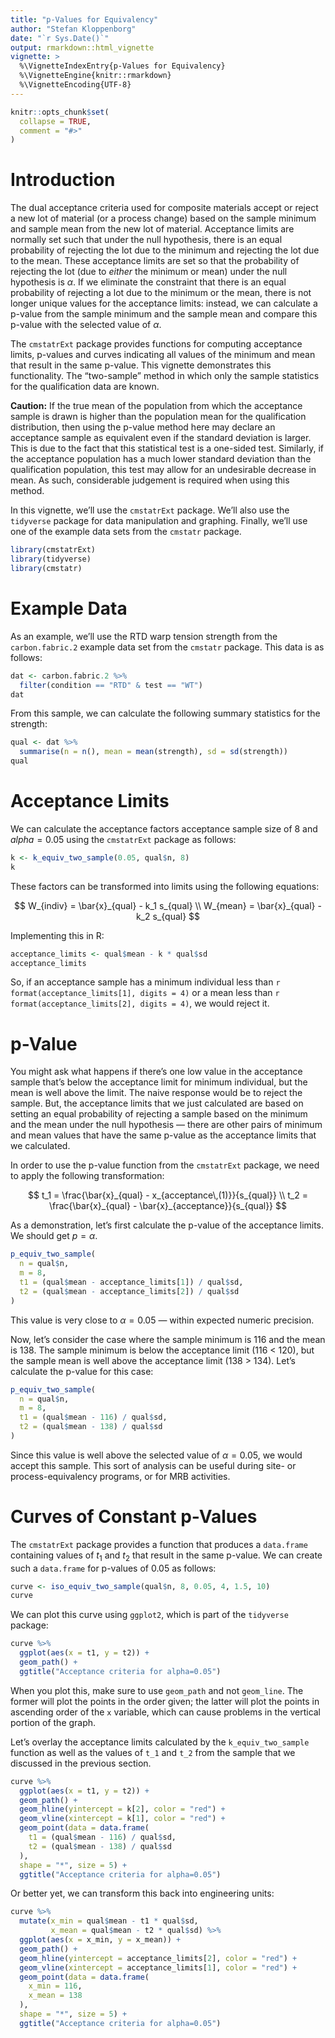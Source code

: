 ```yaml
---
title: "p-Values for Equivalency"
author: "Stefan Kloppenborg"
date: "`r Sys.Date()`"
output: rmarkdown::html_vignette
vignette: >
  %\VignetteIndexEntry{p-Values for Equivalency}
  %\VignetteEngine{knitr::rmarkdown}
  %\VignetteEncoding{UTF-8}
---
```


```r
knitr::opts_chunk$set(
  collapse = TRUE,
  comment = "#>"
)
```

# Introduction

The dual acceptance criteria used for composite materials accept or reject
a new lot of material (or a process change) based on the sample minimum and
sample mean from the new lot of material. Acceptance limits are normally
set such that under the null hypothesis, there is an equal probability
of rejecting the lot due to the minimum and rejecting the lot due to the
mean. These acceptance limits are set so that the probability of rejecting the
lot (due to *either* the minimum or mean) under the null hypothesis is
$\alpha$. If we eliminate the constraint that there is an equal probability
of rejecting a lot due to the minimum or the mean, there is not longer
unique values for the acceptance limits: instead, we can calculate a p-value
from the sample minimum and the sample mean and compare this p-value with
the selected value of $\alpha$.

The `cmstatrExt` package provides functions for computing acceptance limits,
p-values and curves indicating all values of the minimum and mean that
result in the same p-value. This vignette demonstrates this functionality.
The "two-sample" method in which only the sample statistics for the
qualification data are known.

**Caution:** If the true mean of the population from which the acceptance
sample is drawn is higher than the population mean for the qualification
distribution, then using the p-value method here may declare an acceptance
sample as equivalent even if the standard deviation is larger.
This is due to the fact that this statistical test is a one-sided test.
Similarly, if the acceptance population has a much lower standard deviation
than the qualification population, this test may allow for an undesirable
decrease in mean. As such, considerable judgement is required when using
this method.

In this vignette, we'll use the `cmstatrExt` package. We'll also use the
`tidyverse` package for data manipulation and graphing. Finally, we'll use
one of the example data sets from the `cmstatr` package.

```r
library(cmstatrExt)
library(tidyverse)
library(cmstatr)
```


# Example Data

As an example, we'll use the RTD warp tension strength from the
`carbon.fabric.2` example data set from the `cmstatr` package. This data is as
follows:

```r
dat <- carbon.fabric.2 %>%
  filter(condition == "RTD" & test == "WT")
dat
```

From this sample, we can calculate the following summary statistics for the
strength:

```r
qual <- dat %>%
  summarise(n = n(), mean = mean(strength), sd = sd(strength))
qual
```


# Acceptance Limits

We can calculate the acceptance factors acceptance sample size of 8 and
$alpha=0.05$ using the `cmstatrExt` package as follows:

```r
k <- k_equiv_two_sample(0.05, qual$n, 8)
k
```

These factors can be transformed into limits using the following
equations:

$$
W_{indiv} = \bar{x}_{qual} - k_1 s_{qual} \\
W_{mean} = \bar{x}_{qual} - k_2 s_{qual}
$$

Implementing this in R:

```r
acceptance_limits <- qual$mean - k * qual$sd
acceptance_limits
```

So, if an acceptance sample has a minimum individual less than
`r format(acceptance_limits[1], digits = 4)`
or a mean less than `r format(acceptance_limits[2], digits = 4)`, we would
reject it.

# p-Value
You might ask what happens if there's one low value in the acceptance sample
that's below the acceptance limit for minimum individual, but the mean
is well above the limit. The naive response would be to reject the sample.
But, the acceptance limits that we just calculated are based on setting an equal
probability of rejecting a sample based on the minimum and the mean under
the null hypothesis --- there are other pairs of minimum and mean values
that have the same p-value as the acceptance limits that we calculated.

In order to use the p-value function from the `cmstatrExt` package,
we need to apply the following transformation:

$$
t_1 = \frac{\bar{x}_{qual} - x_{acceptance\,(1)}}{s_{qual}} \\
t_2 = \frac{\bar{x}_{qual} - \bar{x}_{acceptance}}{s_{qual}}
$$

As a demonstration, let's first calculate the p-value of the acceptance limits.
We should get $p=\alpha$.

```r
p_equiv_two_sample(
  n = qual$n,
  m = 8,
  t1 = (qual$mean - acceptance_limits[1]) / qual$sd,
  t2 = (qual$mean - acceptance_limits[2]) / qual$sd
)
```

This value is very close to $\alpha=0.05$ --- within expected
numeric precision.

Now, let's consider the case where the sample minimum is 116 and the mean is
138. The sample minimum is below the acceptance limit (116 < 120), but the
sample mean is well above the acceptance limit (138 > 134). Let's calculate
the p-value for this case:

```r
p_equiv_two_sample(
  n = qual$n,
  m = 8,
  t1 = (qual$mean - 116) / qual$sd,
  t2 = (qual$mean - 138) / qual$sd
)
```

Since this value is well above the selected value of $\alpha=0.05$, we would
accept this sample. This sort of analysis can be useful during site- or
process-equivalency programs, or for MRB activities.

# Curves of Constant p-Values
The `cmstatrExt` package provides a function that produces a `data.frame`
containing values of $t_1$ and $t_2$ that result in the same p-value.
We can create such a `data.frame` for p-values of 0.05 as follows:

```r
curve <- iso_equiv_two_sample(qual$n, 8, 0.05, 4, 1.5, 10)
curve
```

We can plot this curve using `ggplot2`, which is part of the `tidyverse`
package:

```r
curve %>%
  ggplot(aes(x = t1, y = t2)) +
  geom_path() +
  ggtitle("Acceptance criteria for alpha=0.05")
```

When you plot this, make sure to use `geom_path` and not `geom_line`.
The former will plot the points in the order given; the latter
will plot the points in ascending order of the `x` variable, which
can cause problems in the vertical portion of the graph.

Let's overlay the acceptance limits calculated by the `k_equiv_two_sample`
function as well as the values of `t_1` and `t_2` from the sample that
we discussed in the previous section.

```r
curve %>%
  ggplot(aes(x = t1, y = t2)) +
  geom_path() +
  geom_hline(yintercept = k[2], color = "red") +
  geom_vline(xintercept = k[1], color = "red") +
  geom_point(data = data.frame(
    t1 = (qual$mean - 116) / qual$sd,
    t2 = (qual$mean - 138) / qual$sd
  ),
  shape = "*", size = 5) +
  ggtitle("Acceptance criteria for alpha=0.05")
```

Or better yet, we can transform this back into engineering units:

```r
curve %>%
  mutate(x_min = qual$mean - t1 * qual$sd,
         x_mean = qual$mean - t2 * qual$sd) %>%
  ggplot(aes(x = x_min, y = x_mean)) +
  geom_path() +
  geom_hline(yintercept = acceptance_limits[2], color = "red") +
  geom_vline(xintercept = acceptance_limits[1], color = "red") +
  geom_point(data = data.frame(
    x_min = 116,
    x_mean = 138
  ),
  shape = "*", size = 5) +
  ggtitle("Acceptance criteria for alpha=0.05")
```

